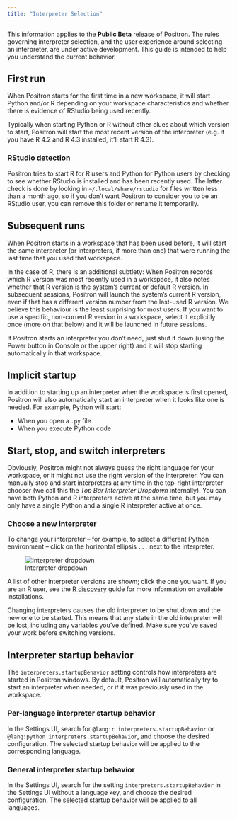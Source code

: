 ```yaml
---
title: "Interpreter Selection"
---
```


:::{.callout-note}
This information applies to the **Public Beta** release of Positron. The rules governing interpreter selection, and the user experience around selecting an interpreter, are under active development. This guide is intended to help you understand the current behavior.
:::

## First run

When Positron starts for the first time in a new workspace, it will start Python and/or R depending on your workspace characteristics and whether there is evidence of RStudio being used recently.

Typically when starting Python or R without other clues about which version to start, Positron will start the most recent version of the interpreter (e.g. if you have R 4.2 and R 4.3 installed, it'll start R 4.3).

### RStudio detection

Positron tries to start R for R users and Python for Python users by checking to see whether RStudio is installed and has been recently used. The latter check is done by looking in `~/.local/share/rstudio` for files written less than a month ago, so if you don't want Positron to consider you to be an RStudio user, you can remove this folder or rename it temporarily.

## Subsequent runs

When Positron starts in a workspace that has been used before, it will start the same interpreter (or interpreters, if more than one) that were running the last time that you used that workspace.

In the case of R, there is an additional subtlety:
When Positron records which R version was most recently used in a workspace, it also notes whether that R version is the system's current or default R version.
In subsequent sessions, Positron will launch the system's current R version, even if that has a different version number from the last-used R version.
We believe this behaviour is the least surprising for most users.
If you want to use a specific, non-current R version in a workspace, select it explicitly once (more on that below) and it will be launched in future sessions.

If Positron starts an interpreter you don't need, just shut it down (using the Power button in Console or the upper right) and it will stop starting automatically in that workspace.

## Implicit startup

In addition to starting up an interpreter when the workspace is first opened, Positron will also automatically start an interpreter when it looks like one is needed. For example, Python will start:

- When you open a `.py` file
- When you execute Python code

## Start, stop, and switch interpreters

Obviously, Positron might not always guess the right language for your workspace, or it might not use the right version of the interpreter. You can manually stop and start interpreters at any time in the top-right interpreter chooser (we call this the _Top Bar Interpreter Dropdown_ internally). You can have both Python and R interpreters active at the same time, but you may only have a single Python and a single R interpreter active at once.

### Choose a new interpreter

To change your interpreter -- for example, to select a different Python environment -- click on the horizontal ellipsis `...` next to the interpreter.

![Interpreter dropdown](images/tbid.png)

A list of other interpreter versions are shown; click the one you want.
If you are an R user, see the [R discovery](r-installations.qmd) guide for more information on available installations.

:::{.callout-warning}
Changing interpreters causes the old interpreter to be shut down and the new one to be started. This means that any state in the old interpreter will be lost, including any variables you've defined. Make sure you've saved your work before switching versions.
:::

## Interpreter startup behavior

The `interpreters.startupBehavior` setting controls how interpreters are started in Positron windows. By default, Positron will automatically try to start an interpreter when needed, or if it was previously used in the workspace.

### Per-language interpreter startup behavior

In the Settings UI, search for `@lang:r interpreters.startupBehavior` or `@lang:python interpreters.startupBehavior`, and choose the desired configuration. The selected startup behavior will be applied to the corresponding language.

### General interpreter startup behavior

In the Settings UI, search for the setting `interpreters.startupBehavior` in the Settings UI without a language key, and choose the desired configuration. The selected startup behavior will be applied to all languages.

